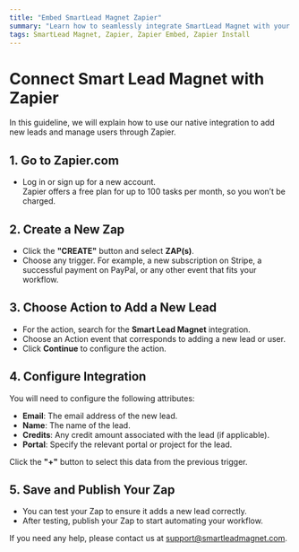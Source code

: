 ```yaml
---
title: "Embed SmartLead Magnet Zapier"
summary: "Learn how to seamlessly integrate SmartLead Magnet with your Zapier account."
tags: SmartLead Magnet, Zapier, Zapier Embed, Zapier Install
---
```


# Connect Smart Lead Magnet with Zapier

In this guideline, we will explain how to use our native integration to add new leads and manage users through Zapier.

## 1. Go to Zapier.com
- Log in or sign up for a new account.  
Zapier offers a free plan for up to 100 tasks per month, so you won’t be charged.

## 2. Create a New Zap
- Click the **"CREATE"** button and select **ZAP(s)**.  
- Choose any trigger. For example, a new subscription on Stripe, a successful payment on PayPal, or any other event that fits your workflow.

## 3. Choose Action to Add a New Lead
- For the action, search for the **Smart Lead Magnet** integration.
- Choose an Action event that corresponds to adding a new lead or user.
- Click **Continue** to configure the action.

## 4. Configure Integration
You will need to configure the following attributes:
- **Email**: The email address of the new lead.
- **Name**: The name of the lead.
- **Credits**: Any credit amount associated with the lead (if applicable).
- **Portal**: Specify the relevant portal or project for the lead.

Click the **"+"** button to select this data from the previous trigger.

## 5. Save and Publish Your Zap
- You can test your Zap to ensure it adds a new lead correctly.
- After testing, publish your Zap to start automating your workflow.

If you need any help, please contact us at [support@smartleadmagnet.com](mailto:support@smartleadmagnet.com).
